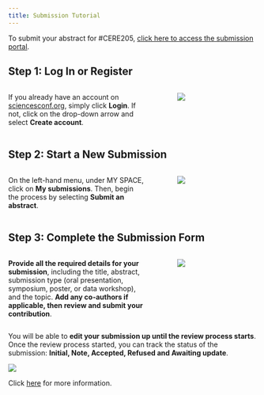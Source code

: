 ```yaml
---
title: Submission Tutorial
---
```


To submit your abstract for #CERE205, [click here to access the submission portal](https://cere2025.sciencesconf.org/){.btn .btn-outline-primary .btn role="button" data-toggle="tooltip" title="CERE2025 Submission Portal"}.

## Step 1: Log In or Register

::: columns
::: {.column width="60%"}
If you already have an account on [sciencesconf.org](https://www.sciencesconf.org/), simply click **Login**. If not, click on the drop-down arrow and select **Create account**.
:::
::: {.column width="5%"}
:::
::: {.column width="35%"}
![](../images/step_1.png)
:::
:::

## Step 2: Start a New Submission

::: columns
::: {.column width="60%"}
On the left-hand menu, under MY SPACE, click on **My submissions**. Then, begin the process by selecting **Submit an abstract**.
:::
::: {.column width="5%"}
:::
::: {.column width="35%"}
![](../images/step_2.png)
:::
:::

## Step 3: Complete the Submission Form

::: columns
::: {.column width="60%"}
**Provide all the required details for your submission**, including the title, abstract, submission type (oral presentation, symposium, poster, or data workshop), and the topic. **Add any co-authors if applicable, then review and submit your contribution**.
:::
::: {.column width="5%"}
:::
::: {.column width="35%"}
![](../images/step_3.png)
:::
:::

You will be able to **edit your submission up until the review process starts**. Once the review process started, you can track the status of the submission: **Initial, Note, Accepted, Refused and Awaiting update**.

![](../images/step_4.png)

Click [here](https://doc.sciencesconf.org/en/deposer/soumettre.html) for more information.